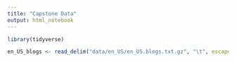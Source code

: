 ```yaml
---
title: "Capstone Data"
output: html_notebook
---
```


```r
library(tidyverse)
```

```r
en_US_blogs <- read_delim("data/en_US/en_US.blogs.txt.gz", "\t", escape_double = FALSE, col_names = FALSE, trim_ws = TRUE)

```

